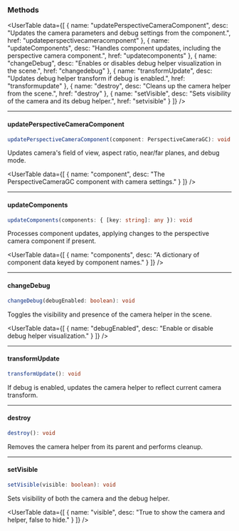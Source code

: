 
<SpecialHeader  
 title="Perspective Camera"  
 extendsClass="THREE.PerspectiveCamera"  
 extendsClassLink="https://threejs.org/docs/#api/en/cameras/PerspectiveCamera"  
 implementsClass="StudioObject3D"  
 implementsClassLink="/studio-docs/3d/objects/studio-object-3d"  
 usesComponent="PerspectiveCameraGC"  
 usesComponentLink="/studio-docs/3d/components/perspective-camera-component"  
/>

### Methods

<UserTable data={[
  { name: "updatePerspectiveCameraComponent", desc: "Updates the camera parameters and debug settings from the component.", href: "updateperspectivecameracomponent" },
  { name: "updateComponents", desc: "Handles component updates, including the perspective camera component.", href: "updatecomponents" },
  { name: "changeDebug", desc: "Enables or disables debug helper visualization in the scene.", href: "changedebug" },
  { name: "transformUpdate", desc: "Updates debug helper transform if debug is enabled.", href: "transformupdate" },
  { name: "destroy", desc: "Cleans up the camera helper from the scene.", href: "destroy" },
  { name: "setVisible", desc: "Sets visibility of the camera and its debug helper.", href: "setvisible" }
]} />

---

#### updatePerspectiveCameraComponent

```ts
updatePerspectiveCameraComponent(component: PerspectiveCameraGC): void
```

Updates camera's field of view, aspect ratio, near/far planes, and debug mode.

<InnerHeader title="Parameters" />

<UserTable data={[
  { name: "component", desc: "The PerspectiveCameraGC component with camera settings." }
]} />

---

#### updateComponents

```ts
updateComponents(components: { [key: string]: any }): void
```

Processes component updates, applying changes to the perspective camera component if present.

<InnerHeader title="Parameters" />

<UserTable data={[
  { name: "components", desc: "A dictionary of component data keyed by component names." }
]} />

---

#### changeDebug

```ts
changeDebug(debugEnabled: boolean): void
```

Toggles the visibility and presence of the camera helper in the scene.

<InnerHeader title="Parameters" />

<UserTable data={[
  { name: "debugEnabled", desc: "Enable or disable debug helper visualization." }
]} />

---

#### transformUpdate

```ts
transformUpdate(): void
```

If debug is enabled, updates the camera helper to reflect current camera transform.

---

#### destroy

```ts
destroy(): void
```

Removes the camera helper from its parent and performs cleanup.

---

#### setVisible

```ts
setVisible(visible: boolean): void
```

Sets visibility of both the camera and the debug helper.

<InnerHeader title="Parameters" />

<UserTable data={[
  { name: "visible", desc: "True to show the camera and helper, false to hide." }
]} />